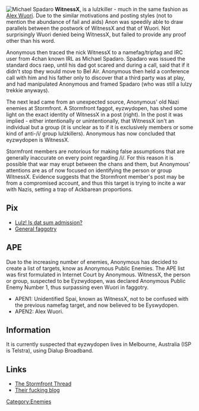 [[Image:Witnessx.jpg|right|Michael Spadaro]]
'''WitnessX''', is a lulzkiller - much in the same fashion as [[Alex Wuori]]. Due to the similar motivations and posting styles (not to mention the abundance of fail and aids) Anon was speedily able to draw parallels between the postwork of WitnessX and that of Wuori. Not surprisingly Wuori denied being WitnessX, but failed to provide any proof other than his word.

Anonymous then traced the nick WitnessX to a namefag/tripfag and IRC user from 4chan known IRL as Michael Spadaro. Spadaro was issued the standard docs raep, until his dad got scared and during a call, said that if it didn't stop they would move to Bel Air. Anonymous then held a conference call with him and his father only to discover that a third party was at play, and had manipulated Anonymous and framed Spadaro (who was still a lulzy trekkie anyways).

The next lead came from an unexpected source, Anonymous' old Nazi enemies at Stormfront. A Stormfront faggot, eyzwydopen, has shed some light on the exact identity of WitnessX in a post (right). In the post it was implied - either intentionally or unintentionally, that WitnessX isn't an individual but a group (it is unclear as to if it is exclusively members or some kind of anti-/i/ group lulzkillers). Anonymous has now concluded that eyzwydopen is WitnessX.

Stormfront members are notorious for making false assumptions that are generally inaccurate on every point regarding /i/. For this reason it is possible that war may erupt between the chans and them, but Anonymous' attentions are as of now focused on identifying the person or group WitnessX. Evidence suggests that the Stormfront member's post may be from a compromised account, and thus this target is trying to incite a war with Nazis, setting a trap of Ackbarean proportions.

==Pix==
* [[Media:Witnessxsfqj8.jpg|Lulz! Is dat sum admission?]] 
* [[Media:Witnessxtp6.jpg|General faggotry]]

==APE==
Due to the increasing number of enemies, Anonymous has decided to create a list of targets, know as Anonymous Public Enemies. The APE list was first formulated in Internet Court by Anonymous. WitnessX, the person or group, suspected to be Eyzwydopen, was declared Anonymous Public Enemy Number 1, thus surpassing even Wuori in faggotry.

* APEN1: Unidentified Spai, known as WitnessX, not to be confused with the previous namefag target, and now believed to be Eyswydopen.
* APEN2: Alex Wuori. 

==Information==
It is currently suspected that eyzwydopen lives in Melbourne, Australia (ISP is Telstra), using Dialup Broadband. 

==Links==
* [http://anonym.to/http://www.stormfront.org/forum/showthread.php/wrong-you-racist-anti-white-391140p9.html The Stormfront Thread]
* [http://anonym.to/http://eyzwydopensblog.blogspot.com Their fucking blog]

[[Category:Enemies]]